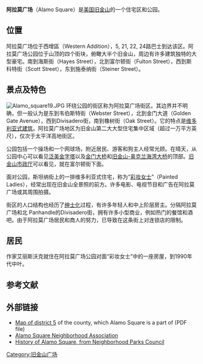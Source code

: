 {{Infobox settlement
<!--See Template:Infobox settlement for additional fields that may be available-->
<!--See the Table at Infobox settlement for all fields and descriptions of usage-->
<!-- Basic info ---------------->
|name=阿拉莫广场
|official_name= 
|other_name=
|native_name=
|nickname=
|settlement_type=
|total_type=
|motto=
<!-- images and maps ----------->
|image_skyline=Painted Ladies.jpg
|imagesize=220px
|image_caption= 著名的“[[彩妆女士|彩妆女士]]”
|image_flag=
|flag_size=
|image_sea=
|seal_size=
|image_shield=
|shield_size=
|image_blank_emblem=
|blank_emblem_type=
|blank_emblem_size=
|image_map=
|mapsize=
|map_caption=
|pushpin_map=<!-- the name of a location map as per http://en.wikipedia.org/wiki/Template:Location_map -->
|pushpin_label_position=<!-- the position of the pushpin label: left, right, top, bottom, none -->
|pushpin_map_caption=
|pushpin_mapsize=
<!-- Smaller parts (e.g. boroughs of a city) and seat of government -->
|seat_type=
|seat=
|parts_type=
|parts_style=<!--=list (for list), coll (for collapsed list), para (for paragraph format)
 Default is list if up to 5 items, coll if more than 5-->
|parts=<!-- parts text, or header for parts list -->
|p1=
|p2=<!-- etc. up to p50: for separate parts to be listed--> 
<!-- Politics ----------------->
|government_footnotes=
|government_type=
|leader_title=
|leader_name= 
|established_title=
|established_date=
<!-- Area --------------------->
|area_magnitude=
|unit_pref=
|area_footnotes=<ref name="#1">[http://www.city-data.com/neighborhood/Western-Addition-San-Francisco-CA.html]</ref>
|area_total_sq_mi=0.463
|area_land_sq_mi=0.463
|area_water_sq_mi=
|area_water_percent=
<!-- Elevation -------------------------->
|elevation_footnotes=<!--for references: use <ref> </ref> tags-->
|elevation_m=
|elevation_ft=
|elevation_max_m=
|elevation_max_ft=
|elevation_min_m=
|elevation_min_ft=
<!-- Population ----------------------->
|population_as_of=2008
|population_footnotes=<ref name="#1"/>
|population_note=
|population_total=5617
|population_density_sq_mi=31059
<!-- General information --------------->
|timezone=
|utc_offset=
|timezone_DST=
|utc_offset_DST=
|latd=|latm=|lats=|latNS=
|longd=|longm=|longs=|longEW=
<!-- Area/postal codes & others -------->
|postal_code_type=[[ZIP_Code|ZIP Code]]
|postal_code=94115, 94117
|area_code=[[415|415]]
|website=
|footnotes=<ref name="#1"/>
}}

'''阿拉莫广场'''（Alamo Square）是[[美国|美国]][[旧金山|旧金山]]的一个住宅区和公园。 

== 位置 ==
阿拉莫广场位于西增區（Western Addition），5, 21, 22, 24路巴士到达该区。阿拉莫广场公园位于山顶的四个街块，俯瞰大半个旧金山，周边有许多建筑独特的大型豪宅。南到海斯街（Hayes Street），北到富尔顿街（Fulton Street），西到斯科特街（Scott Street），东到施泰纳街（Steiner Street）。 

== 景点及特色 ==
[[File:Alamo_square19.JPG|right]] 
环绕公园的街区称为阿拉莫广场街区。其边界并不明确，但一般认为是东到韦伯斯特街（Webster Street），北到金门大道（Golden Gate Avenue），西到Divisadero街，南到橡树街（Oak Street）。它的特点是[[维多利亚式建筑|维多利亚式建筑]]。阿拉莫广场地区为旧金山第二大大型住宅集中区域（超过一万平方英尺），仅次于太平洋高地街区。  

公园包括一个操场和一个网球场，附近居民、游客和狗主人经常光顾。在晴天，从公园中心可以看见[[泛美金字塔|泛美金字塔]]以及[[金门大桥|金门大桥]]和[[旧金山-奥克兰海湾大桥|旧金山-奥克兰海湾大桥]]的顶部。[[旧金山市政厅|旧金山市政厅]]可以看见，就在富尔顿街下面。

面对公园，斯坦纳街上的一排维多利亚式住宅，称为“[[彩妆女士|彩妆女士]]”（Painted Ladies），经常出现在旧金山全景照的前方。许多电影、电视节目和广告在阿拉莫广场或其周围拍摄。

街区的人口结构也经历了[[绅士化|绅士化]]过程，有许多年轻人和中上阶层房主。分隔阿拉莫广场和北 Panhandle的Divisadero街，拥有许多小型商业，例如热门的餐馆和酒吧。由于阿拉莫广场居民和商人的努力，已导致在这条街上对连锁店的限制。 

== 居民 ==
作家艾丽斯沃克就住在阿拉莫广场公园对面“彩妆女士”中的一座房屋，到1990年代中叶。

== 参考文献 ==
{{Reflist}}

== 外部链接 ==
{{Geolinks-US-streetscale|37.776384|-122.434709}}
* [https://web.archive.org/web/20060331131610/http://sfgov.org/site/uploadedfiles/bdsupvrs/District_Information/district05map.pdf Map of district 5] of the county, which Alamo Square is a part of (PDF file)
* [http://www.alamosq.org Alamo Square Neighborhood Association] {{Wayback|url=http://www.alamosq.org/ |date=20160305225200 }}
* [https://web.archive.org/web/20100416015051/http://www.sfnpc.org/alamosquarehistory History of Alamo Square, from Neighborhood Parks Council]

{{舊金山近鄰社區}}
{{舊金山景點}}

[[Category:旧金山广场|Category:旧金山广场]]